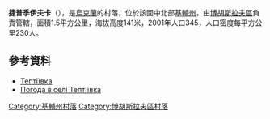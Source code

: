 {{coord|49|32|48|N|30|56|56|E|scale:30000|display=title}}

'''捷普季伊夫卡'''（{{lang-uk|Тептіївка}}），是[[烏克蘭|烏克蘭]]的村落，位於該國中北部[[基輔州|基輔州]]，由[[博胡斯拉夫區|博胡斯拉夫區]]負責管轄，面積1.5平方公里，海拔高度141米，2001年人口345，人口密度每平方公里230人。

==參考資料==
* [http://w1.c1.rada.gov.ua/pls/z7502/A005?rdat1=21.05.2013&rf7571=15175 Тептіївка]{{dead link|date=2018年3月 |bot=InternetArchiveBot |fix-attempted=yes }}
* [http://weather.in.ua/ua/kievskaja/25956 Погода в селі Тептіївка] {{Wayback|url=http://weather.in.ua/ua/kievskaja/25956 |date=20170615214611 }}

{{DEFAULTSORT:Тептіївка}}
[[Category:基輔州村落|Category:基輔州村落]]
[[Category:博胡斯拉夫區村落|Category:博胡斯拉夫區村落]]


{{Kiev-geo-stub}}